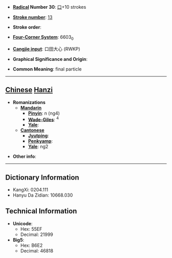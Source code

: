 * '''[[Wiktionary:Chinese radical index| Radical]] Number 30''': [[Wiktionary:Chinese radical index 口|口]]+10 strokes

* '''[[Wiktionary:Chinese total strokes index|Stroke number]]''': [[Wiktionary:Chinese total strokes index 13|13]]

* '''Stroke order''': 

* '''[[Wiktionary:Chinese four corner index|Four-Corner System]]''': 6603<sub>0</sub>

* '''[[Wiktionary:Chinese Cangjie index|Cangjie input]]''': 口田大心 (RWKP)

* '''Graphical Significance and Origin''': 

* '''Common Meaning''': final particle

----

== [[Chinese]] [[Hanzi]] ==

* '''Romanizations'''
** '''[[Mandarin]]'''
*** '''[[Pinyin]]''': n (ng4)
*** '''[[Wade-Giles]]''': <sup>4</sup>
*** '''[[Yale]]''': 
** '''[[Cantonese]]'''
*** '''[[Jyutping]]''':
*** '''[[Penkyamp]]''': 
*** '''[[Yale]]''': ng2

* '''Other info''': 

----

== Dictionary Information ==

* KangXi: 0204.111
* Hanyu Da Zidian: 10668.030

== Technical Information ==

* '''Unicode''':
** Hex: 55EF
** Decimal: 21999
* '''Big5''':
** Hex: B6E2
** Decimal: 46818
